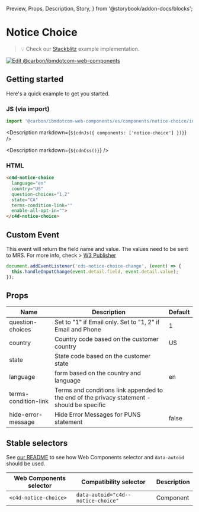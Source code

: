   Preview,
  Props,
  Description,
  Story,
} from '@storybook/addon-docs/blocks';

# Notice Choice

> 💡 Check our
> [Stackblitz](https://stackblitz.com/github/carbon-design-system/carbon-for-ibm-dotcom/tree/main/packages/web-components/examples/stackblitz/components/notice-choice)
> example implementation.

[![Edit @carbon/ibmdotcom-web-components](https://developer.stackblitz.com/img/open_in_stackblitz.svg)](https://stackblitz.com/github/carbon-design-system/carbon-for-ibm-dotcom/tree/main/packages/web-components/examples/stackblitz/components/notice-choice)

## Getting started

Here's a quick example to get you started.

### JS (via import)

```javascript
import '@carbon/ibmdotcom-web-components/es/components/notice-choice/index.js';
```

<Description markdown={`${cdnJs({ components: ['notice-choice'] })}`} />

<Description markdown={`${cdnCss()}`} />

### HTML

```html
<c4d-notice-choice
  language="en"
  country="US"
  question-choices="1,2"
  state="CA"
  terms-condition-link=""
  enable-all-opt-in="">
</c4d-notice-choice>
```

## Custom Event

This event will return the field name and value. The values need to be sent to
MRS. For more info, check >
[W3 Publisher](https://w3.ibm.com/w3publisher/urx/notice-and-choice)

```javascript
document.addEventListener('cds-notice-choice-change', (event) => {
  this.handleInputChange(event.detail.field, event.detail.value);
});
```

## Props

| Name                 | Description                                                                                 | Default |
| -------------------- | ------------------------------------------------------------------------------------------- | ------- |
| question-choices     | Set to "1" if Email only. Set to "1, 2" if Email and Phone                                  | 1       |
| country              | Country code based on the customer country                                                  | US      |
| state                | State code based on the customer state                                                      |         |
| language             | form based on the country and language                                                      | en      |
| terms-condition-link | Terms and conditions link appended to the end of the privacy statement - should be specific |         |
| hide-error-message   | Hide Error Messages for PUNS statement                                                      | false   |

## Stable selectors

See
[our README](https://github.com/carbon-design-system/carbon-for-ibm-dotcom/tree/main/packages/web-components#stable-selectors-for-analytics-and-integratione2e-testing-in-web-components)
to see how Web Components selector and `data-autoid` should be used.

| Web Components selector | Compatibility selector             | Description |
| ----------------------- | ---------------------------------- | ----------- |
| `<c4d-notice-choice>`   | `data-autoid="c4d--notice-choice"` | Component   |

<Description markdown={contributing} />
